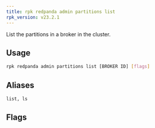 ```yaml
---
title: rpk redpanda admin partitions list
rpk_version: v23.2.1
---
```


<head>
  <meta name="title" content="rpk redpanda admin partitions list | Redpanda Docs" />
  <meta name="description" content="rpk redpanda admin partitions list" />
  <link rel="canonical" href="https://docs.redpanda.com/docs/reference/rpk/rpk-redpanda/rpk-redpanda-admin-partitions-list/" />
</head>

List the partitions in a broker in the cluster.

## Usage

```bash
rpk redpanda admin partitions list [BROKER ID] [flags]
```

## Aliases

```bash
list, ls
```

## Flags

<!--
[cols=",,",]
|===
|*Value* |*Type* |*Description*

|-h, --help |- |Help for list.

|-l, --leader-only |- |print the partitions on broker which are leaders.

|--config |string |Redpanda or rpk config file; default search paths are
~/.config/rpk/rpk.yaml, $PWD, and /etc/redpanda/`redpanda.yaml`.

|-X, --config-opt |stringArray |Override rpk configuration settings; '-X
help' for detail or '-X list' for terser detail.

|--profile |string |rpk profile to use.

|-v, --verbose |- |Enable verbose logging.
|===

-->
